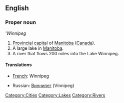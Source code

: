 {{wikipediapar|Winnipeg, Manitoba}}

==English==

===Proper noun===
'''Winnipeg''
# [[Provincial]] [[capital]] of [[Manitoba]] ([[Canada]]).
# A large lake in [[Manitoba]].
# A river that flows 200 miles into the Lake Winnipeg.

====Translations====
{{top}}
*[[French]]: Winnipeg
{{mid}}
*Russian: [[Виннипег]] (Vínnipeg) {{m}}
{{bottom}}

[[Category:Cities]]
[[Category:Lakes]]
[[Category:Rivers]]